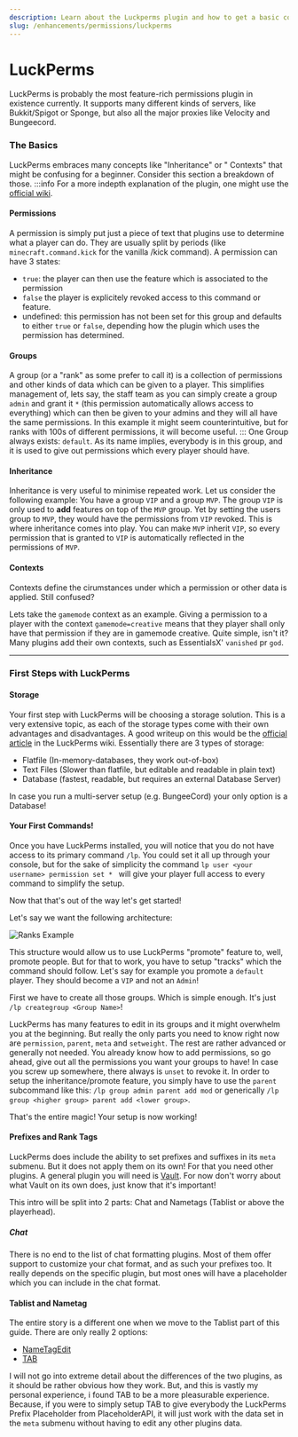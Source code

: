 ```yaml
---
description: Learn about the Luckperms plugin and how to get a basic configuration up and running.
slug: /enhancements/permissions/luckperms
---
```


# LuckPerms

LuckPerms is probably the most feature-rich permissions plugin in existence currently. It supports many different kinds of servers, like Bukkit/Spigot or Sponge, but also all the major proxies like Velocity and Bungeecord.

### The Basics 
LuckPerms embraces many concepts like "Inheritance" or " Contexts" that might be confusing for a beginner. Consider this section a breakdown of those.
:::info
For a more indepth explanation of the plugin, one might use the [official wiki](https://luckperms.net/wiki).

#### Permissions
A permission is simply put just a piece of text that plugins use to determine what a player can do. They are usually split by periods (like `minecraft.command.kick` for the vanilla /kick command). A permission can have 3 states: 
* `true`: the player can then use the feature which is associated to the permission
* `false` the player is explicitely revoked access to this command or feature.
* undefined: this permission has not been set for this group and defaults to either `true` or `false`, depending how the plugin which uses the permission has determined.
#### Groups
A group (or a "rank" as some prefer to call it) is a collection of permissions and other kinds of data which can be given to a player. This simplifies management of, lets say, the staff team as you can simply create a group `admin` and grant it `*` (this permission automatically allows access to everything) which can then be given to your admins and they will all have the same permissions. In this example it might seem counterintuitive, but for ranks with 100s of different permissions, it will become useful. 
:::
One Group always exists: `default`. As its name implies, everybody is in this group, and it is used to give out permissions which every player should have.  
#### Inheritance
Inheritance is very useful to minimise repeated work. Let us consider the following example:
You have a group `VIP` and a group `MVP`. The group `VIP` is only used to **add** features on top of the `MVP` group. Yet by setting the users group to `MVP`, they would have the permissions from `VIP` revoked. This is where inheritance comes into play. You can make `MVP` inherit `VIP`, so every permission that is granted to `VIP` is automatically reflected in the permissions of `MVP`.
#### Contexts
Contexts define the cirumstances under which a permission or other data is applied. Still confused? 

Lets take the `gamemode` context as an example. Giving a permission to a player with the context `gamemode=creative` means that they player shall only have that permission if they are in gamemode creative. Quite simple, isn't it? Many plugins add their own contexts, such as EssentialsX' `vanished` pr `god`.  

---
### First Steps with LuckPerms

#### Storage

Your first step with LuckPerms will be choosing a storage solution. This is a very extensive topic, as each of the storage types come with their own advantages and disadvantages. 
A good writeup on this would be the [official article](https://luckperms.net/wiki/Storage-types) in the LuckPerms wiki. Essentially there are 3 types of storage:
* Flatfile (In-memory-databases, they work out-of-box)
* Text Files (Slower than flatfile, but editable and readable in plain text)
* Database (fastest, readable, but requires an external Database Server)

In case you run a multi-server setup (e.g. BungeeCord) your only option is a Database!

#### Your First Commands!
Once you have LuckPerms installed, you will notice that you do not have access to its primary command `/lp`. You could set it all up through your console, but for the sake of simplicity the command `lp user <your username> permission set * ` will give your player full access to every command to simplify the setup. 

Now that that's out of the way let's get started! 

Let's say we want the following architecture: 

![Ranks Example](/static/plugins/luckperms/example_ranks.svg)

This structure would allow us to use LuckPerms "promote" feature to, well, promote people. But for that to work, you have to setup "tracks" which the command should follow. Let's say for example you promote a `default` player. They should become a `VIP` and not an `Admin`!

First we have to create all those groups. Which is simple enough. It's just `/lp creategroup <Group Name>`!

LuckPerms has many features to edit in its groups and it might overwhelm you at the beginning. But really the only parts you need to know right now are `permission`, `parent`, `meta` and `setweight`. The rest are rather advanced or generally not needed. You already know how to add permissions, so go ahead, give out all the permissions you want your groups to have! In case you screw up somewhere, there always is `unset` to revoke it. 
In order to setup the inheritance/promote feature, you simply have to use the `parent` subcommand like this: `/lp group admin parent add mod` or generically `/lp group <higher group> parent add <lower group>`.  

That's the entire magic! Your setup is now working!

#### Prefixes and Rank Tags

LuckPerms does include the ability to set prefixes and suffixes in its `meta` submenu. But it does not apply them on its own! For that you need other plugins. A general plugin you will need is [Vault](https://dev.bukkit.org/projects/vault). For now don't worry about what Vault on its own does, just know that it's important!

 This intro will be split into 2 parts: Chat and Nametags (Tablist or above the playerhead).
##### Chat
There is no end to the list of chat formatting plugins. Most of them offer support to customize your chat format, and as such your prefixes too. It really depends on the specific plugin, but most ones will have a placeholder which you can include in the chat format. 
#### Tablist and Nametag
The entire story is a different one when we move to the Tablist part of this guide. There are only really 2 options:
* [NameTagEdit](https://www.spigotmc.org/resources/nametagedit.3836/)
* [TAB](https://github.com/NEZNAMY/TAB)

I will not go into extreme detail about the differences of the two plugins, as it should be rather obvious how they work. But, and this is vastly my personal experience, i found TAB to be a more pleasurable experience. Because, if you were to simply setup TAB to give everybody the LuckPerms Prefix Placeholder from PlaceholderAPI, it will just work with the data set in the `meta` submenu without having to edit any other plugins data.